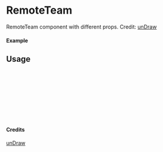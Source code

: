 
<Meta of={RemoteTeam} title="unDraw/RemoteTeam" />

# RemoteTeam

RemoteTeam component with different props.
Credit: [unDraw](https://undraw.co/illustrations)

#### Example

<Canvas of={RemoteTeam.Primary} />

## Usage

```ts
import { RemoteTeam } from "yadl-ui";

const Example = () => {
  return (
      <RemoteTeam />
  );
};

export default Example;
```

#### Credits
[unDraw](https://undraw.co/illustrations)
